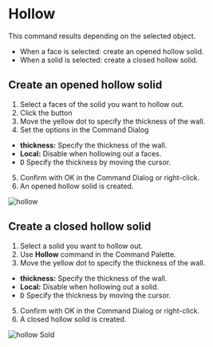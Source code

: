 
# Hollow

<Reference shortcut="" command="Hollow" button="Right of Command Bar" />

This command results depending on the selected object.
- When a face is selected: create an opened hollow solid.
- When a solid is selected: create a closed hollow solid.

## Create an opened hollow solid

1. Select a faces of the solid you want to hollow out.
2. Click the button <ButtonIcon type="button-hollow" />
3. Move the yellow dot to specify the thickness of the wall.
4. Set the options in the Command Dialog
  - **thickness:** Specify the thickness of the wall.
  - **Local:** Disable when hollowing out a faces.
  - <kbd>D</kbd> Specify the thickness by moving the cursor.
5. Confirm with OK in the Command Dialog or right-click.
6. An opened hollow solid is created.

![hollow](/img/hollow.gif)

## Create a closed hollow solid

1. Select a solid you want to hollow out.
2. Use **Hollow** command in the Command Palette.
3. Move the yellow dot to specify the thickness of the wall.
  - **thickness:** Specify the thickness of the wall.
  - **Local:** Disable when hollowing out a solid.
  - <kbd>D</kbd> Specify the thickness by moving the cursor.
5. Confirm with OK in the Command Dialog or right-click.
6. A closed hollow solid is created.

![hollow Sold](/img/hollow-solid.gif)


